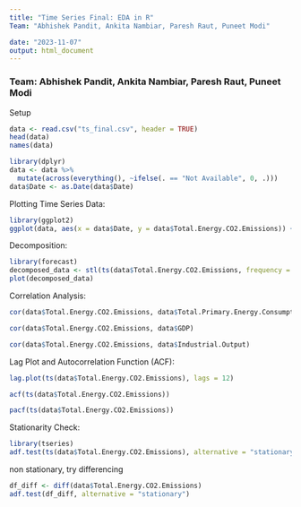```yaml
---
title: "Time Series Final: EDA in R"
Team: "Abhishek Pandit, Ankita Nambiar, Paresh Raut, Puneet Modi"

date: "2023-11-07"
output: html_document
---
```

### Team: Abhishek Pandit, Ankita Nambiar, Paresh Raut, Puneet Modi

Setup

```r
data <- read.csv("ts_final.csv", header = TRUE)
head(data)
names(data)
```

```r
library(dplyr)
data <- data %>%
  mutate(across(everything(), ~ifelse(. == "Not Available", 0, .)))
data$Date <- as.Date(data$Date)
```

Plotting Time Series Data:
```r
library(ggplot2)
ggplot(data, aes(x = data$Date, y = data$Total.Energy.CO2.Emissions)) + geom_line() + labs(title = "Carbon Emissions Over Time")
```

Decomposition:
```r
library(forecast)
decomposed_data <- stl(ts(data$Total.Energy.CO2.Emissions, frequency = 12), s.window = "periodic")
plot(decomposed_data)
```

Correlation Analysis:
```r
cor(data$Total.Energy.CO2.Emissions, data$Total.Primary.Energy.Consumption)
```

```r
cor(data$Total.Energy.CO2.Emissions, data$GDP)
```

```r
cor(data$Total.Energy.CO2.Emissions, data$Industrial.Output)
```

Lag Plot and Autocorrelation Function (ACF):

```r
lag.plot(ts(data$Total.Energy.CO2.Emissions), lags = 12)
```
```r
acf(ts(data$Total.Energy.CO2.Emissions))
```

```r
pacf(ts(data$Total.Energy.CO2.Emissions))
```

Stationarity Check:

```r
library(tseries)
adf.test(ts(data$Total.Energy.CO2.Emissions), alternative = "stationary")
```

non stationary, try differencing

```r
df_diff <- diff(data$Total.Energy.CO2.Emissions)
adf.test(df_diff, alternative = "stationary")
```





